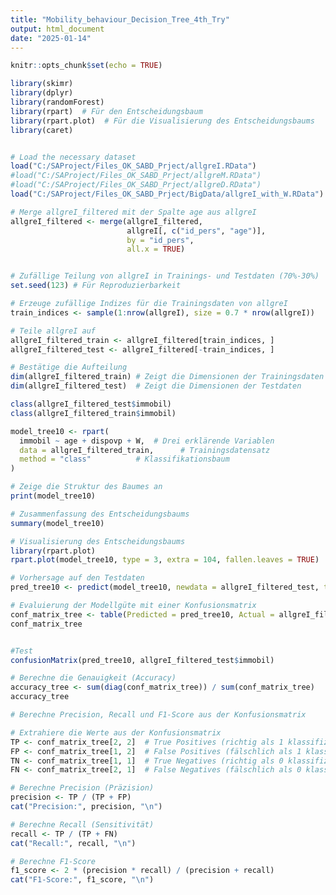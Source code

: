 ```yaml
---
title: "Mobility_behaviour_Decision_Tree_4th_Try"
output: html_document
date: "2025-01-14"
---
```


```r
knitr::opts_chunk$set(echo = TRUE)
```

```r

library(skimr)
library(dplyr)
library(randomForest)
library(rpart)  # Für den Entscheidungsbaum
library(rpart.plot)  # Für die Visualisierung des Entscheidungsbaums
library(caret)


# Load the necessary dataset
load("C:/SAProject/Files_OK_SABD_Prject/allgreI.RData") 
#load("C:/SAProject/Files_OK_SABD_Prject/allgreM.RData")
#load("C:/SAProject/Files_OK_SABD_Prject/allgreD.RData")
load("C:/SAProject/Files_OK_SABD_Prject/BigData/allgreI_with_W.RData")

# Merge allgreI_filtered mit der Spalte age aus allgreI
allgreI_filtered <- merge(allgreI_filtered, 
                          allgreI[, c("id_pers", "age")], 
                          by = "id_pers", 
                          all.x = TRUE)


# Zufällige Teilung von allgreI in Trainings- und Testdaten (70%-30%)
set.seed(123) # Für Reproduzierbarkeit

# Erzeuge zufällige Indizes für die Trainingsdaten von allgreI
train_indices <- sample(1:nrow(allgreI), size = 0.7 * nrow(allgreI))

# Teile allgreI auf
allgreI_filtered_train <- allgreI_filtered[train_indices, ]
allgreI_filtered_test <- allgreI_filtered[-train_indices, ]

# Bestätige die Aufteilung
dim(allgreI_filtered_train) # Zeigt die Dimensionen der Trainingsdaten
dim(allgreI_filtered_test)  # Zeigt die Dimensionen der Testdaten

class(allgreI_filtered_test$immobil)
class(allgreI_filtered_train$immobil)
```

```r
model_tree10 <- rpart(
  immobil ~ age + dispovp + W,  # Drei erklärende Variablen
  data = allgreI_filtered_train,      # Trainingsdatensatz
  method = "class"          # Klassifikationsbaum
)

# Zeige die Struktur des Baumes an
print(model_tree10)

# Zusammenfassung des Entscheidungsbaums
summary(model_tree10)

# Visualisierung des Entscheidungsbaums
library(rpart.plot)
rpart.plot(model_tree10, type = 3, extra = 104, fallen.leaves = TRUE)

# Vorhersage auf den Testdaten
pred_tree10 <- predict(model_tree10, newdata = allgreI_filtered_test, type = "class")

# Evaluierung der Modellgüte mit einer Konfusionsmatrix
conf_matrix_tree <- table(Predicted = pred_tree10, Actual = allgreI_filtered_test$immobil)
conf_matrix_tree


#Test
confusionMatrix(pred_tree10, allgreI_filtered_test$immobil)

# Berechne die Genauigkeit (Accuracy)
accuracy_tree <- sum(diag(conf_matrix_tree)) / sum(conf_matrix_tree)
accuracy_tree

# Berechne Precision, Recall und F1-Score aus der Konfusionsmatrix

# Extrahiere die Werte aus der Konfusionsmatrix
TP <- conf_matrix_tree[2, 2]  # True Positives (richtig als 1 klassifizierte 1)
FP <- conf_matrix_tree[1, 2]  # False Positives (fälschlich als 1 klassifizierte 0)
TN <- conf_matrix_tree[1, 1]  # True Negatives (richtig als 0 klassifizierte 0)
FN <- conf_matrix_tree[2, 1]  # False Negatives (fälschlich als 0 klassifizierte 1)

# Berechne Precision (Präzision)
precision <- TP / (TP + FP)
cat("Precision:", precision, "\n")

# Berechne Recall (Sensitivität)
recall <- TP / (TP + FN)
cat("Recall:", recall, "\n")

# Berechne F1-Score
f1_score <- 2 * (precision * recall) / (precision + recall)
cat("F1-Score:", f1_score, "\n")
```